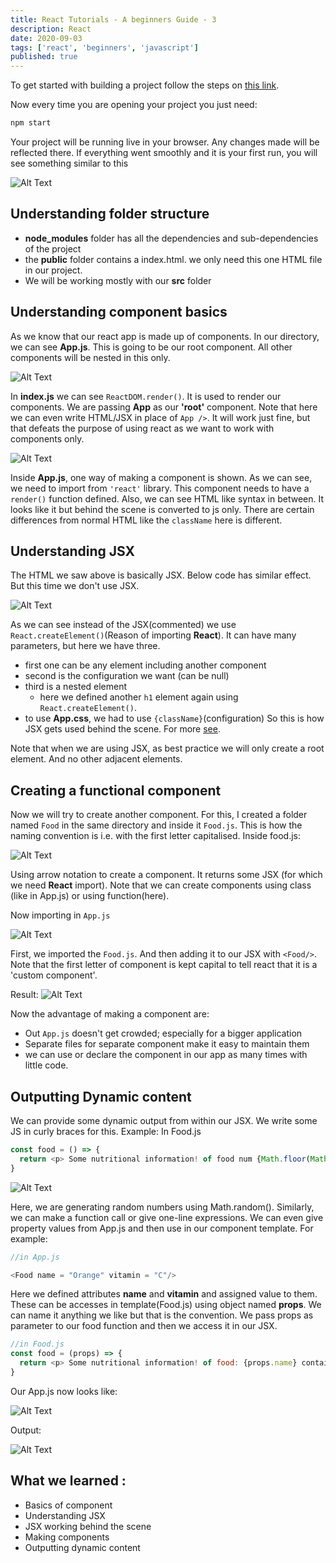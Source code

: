 ```yaml
---
title: React Tutorials - A beginners Guide - 3
description: React
date: 2020-09-03
tags: ['react', 'beginners', 'javascript']
published: true
---
```



To get started with building a project follow the steps on [this link](https://github.com/facebook/create-react-app).
 
Now every time you are opening your project you just need:


```js
npm start
```


Your project will be running live in your browser. Any changes made will be reflected there.
If everything went smoothly and it is your first run, you will see something similar to this
 
![Alt Text](https://ik.imagekit.io/thewebdev/React-Tutorials/3/1_cl70wWlgL.gif)
 
## Understanding folder structure
 
 - **node_modules** folder has all the dependencies and sub-dependencies of the project
 - the **public** folder contains a index.html. we only need this one HTML file in our project.
 - We will be working mostly with our **src** folder
 
## Understanding component basics
As we know that our react app is made up of components. In our directory, we can see **App.js**. This is going to be our root component. All other components will be nested in this only.
 
![Alt Text](https://ik.imagekit.io/thewebdev/React-Tutorials/3/2_Xfev5kFIt.png)
 
In **index.js** we can see `ReactDOM.render()`. It is used to render our components. We are passing **App** as our **'root'** component. Note that here we can even write HTML/JSX in place of `App />`. It will work just fine, but that defeats the purpose of using react as we want to work with components only.
 
![Alt Text](https://ik.imagekit.io/thewebdev/React-Tutorials/3/3_d3WIOyk3-.png)
 
Inside **App.js**, one way of making a component is shown. As we can see, we need to import from `'react'` library. This component needs to have a `render()` function defined. Also, we can see HTML like syntax in between. It looks like it but behind the scene is converted to js only. There are certain differences from normal HTML like the `className` here is different.  
 
## Understanding JSX
 
The HTML we saw above is basically JSX. Below code has similar effect. But this time we don't use JSX.
 
![Alt Text](https://ik.imagekit.io/thewebdev/React-Tutorials/3/4_UbfngL6YS.png)
 
As we can see instead of the JSX(commented) we use `React.createElement()`(Reason of importing **React**). It can have many parameters, but here we have three.
 - first one can be any element including another component
 - second is the configuration we want (can be null)
 - third is a nested element
    - here we defined another `h1` element again using `React.createElement()`.
 - to use **App.css**, we had to use `{className}`(configuration)
So this is how JSX gets used behind the scene. For more [see](https://reactjs.org/docs/react-api.html#createelement).
 
Note that when we are using JSX, as best practice we will only create a root element. And no other adjacent elements.
 
## Creating a functional component
 
Now we will try to create another component. For this, I created a folder named `Food` in the same directory and inside it `Food.js`. This is how the naming convention is i.e. with the first letter capitalised. Inside food.js:
 
![Alt Text](https://ik.imagekit.io/thewebdev/React-Tutorials/3/5_plc-RQMy_M.png)
 
Using arrow notation to create a component. It returns some JSX (for which we need **React** import). Note that we can create components using class (like in App.js) or using function(here).
 
Now importing in `App.js`
 
![Alt Text](https://ik.imagekit.io/thewebdev/React-Tutorials/3/6_eSyMzUiI3A.png)
 
First, we imported the `Food.js`. And then adding it to our JSX with `<Food/>`. Note that the first letter of component is kept capital to tell react that it is a 'custom component'.
 
Result:
![Alt Text](https://ik.imagekit.io/thewebdev/React-Tutorials/3/7_Xt86tUaO4b.png)
 
Now the advantage of making a component are:
  - Out `App.js` doesn't get crowded; especially for a bigger application
  - Separate files for separate component make it easy to maintain them
  - we can use or declare the component in our app as many times with little code.
 
## Outputting Dynamic content
 
We can provide some dynamic output from within our JSX. We write some JS in curly braces for this. Example:
In Food.js


```js
const food = () => {
  return <p> Some nutritional information! of food num {Math.floor(Math.random()*30)}</p>
}
```


![Alt Text](https://ik.imagekit.io/thewebdev/React-Tutorials/3/8_8Ihi0_r4fi.png)
 
Here, we are generating random numbers using Math.random(). Similarly, we can make a function call or give one-line expressions.
We can even give property values from App.js and then use in our component template. For example:


```js
//in App.js

<Food name = "Orange" vitamin = "C"/>
```


Here we defined attributes **name** and **vitamin** and assigned value to them. These can be accesses in template(Food.js) using object named **props**. We can name it anything we like but that is the convention. We pass props as parameter to our food function and then we access it in our JSX.


```js
//in Food.js
const food = (props) => {
  return <p> Some nutritional information! of food: {props.name} containing vitamin {props.vitamin}</p>
}

```


Our App.js now looks like:
 
![Alt Text](https://ik.imagekit.io/thewebdev/React-Tutorials/3/9_V5wYMG7rK.png)
 
Output:
 
![Alt Text](https://ik.imagekit.io/thewebdev/React-Tutorials/3/10_ptrOPa2FG.png)
 
## What we learned :
  - Basics of component
  - Understanding JSX
  - JSX working behind the scene
  - Making components
  - Outputting dynamic content